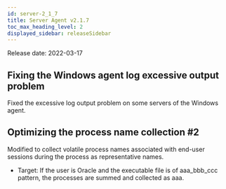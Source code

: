 ```yaml
---
id: server-2_1_7
title: Server Agent v2.1.7
toc_max_heading_level: 2
displayed_sidebar: releaseSidebar
---
```


Release date: 2022-03-17

## Fixing the Windows agent log excessive output problem

Fixed the excessive log output problem on some servers of the Windows agent.

## Optimizing the process name collection #2

Modified to collect volatile process names associated with end-user sessions during the process as representative names.

- Target: If the user is Oracle and the executable file is of aaa_bbb_ccc pattern, the processes are summed and collected as aaa.
